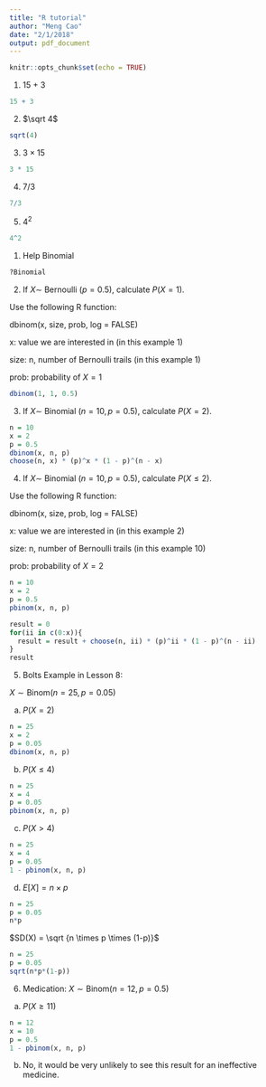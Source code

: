 ```yaml
---
title: "R tutorial"
author: "Meng Cao"
date: "2/1/2018"
output: pdf_document
---
```


```r
knitr::opts_chunk$set(echo = TRUE)
```

\section{Try R as a calculator:}

1) 15 + 3

```r
15 + 3
```

2) $\sqrt 4$

```r
sqrt(4)
```

3) $3 \times 15$

```r
3 * 15
```

4) $7/3$

```r
7/3
```

5) $4^2$
```r
4^2
```

\section{Binomial distribution with R:}
1) Help Binomial
```r
?Binomial
```

2) If $X\sim$ Bernoulli $(p = 0.5)$, calculate $P(X = 1)$.

Use the following R function:

dbinom(x, size, prob, log = FALSE)

x: value we are interested in (in this example 1)

size: n, number of Bernoulli trails (in this example 1)

prob: probability of $X = 1$

```r
dbinom(1, 1, 0.5)
```
3) If $X\sim$ Binomial $(n = 10, p = 0.5)$, calculate $P(X = 2)$.

```r
n = 10
x = 2
p = 0.5
dbinom(x, n, p)
choose(n, x) * (p)^x * (1 - p)^(n - x)
```

4) If $X\sim$ Binomial $(n = 10, p = 0.5)$, calculate $P(X \le 2)$.

Use the following R function:

dbinom(x, size, prob, log = FALSE)

x: value we are interested in (in this example 2)

size: n, number of Bernoulli trails (in this example 10)

prob: probability of $X = 2$

```r
n = 10
x = 2
p = 0.5
pbinom(x, n, p)

result = 0
for(ii in c(0:x)){
  result = result + choose(n, ii) * (p)^ii * (1 - p)^(n - ii)
}
result
```

5) Bolts Example in Lesson 8:

$X \sim \text{Binom}(n = 25, p = 0.05)$

a) $P(X = 2)$

```r
n = 25
x = 2
p = 0.05
dbinom(x, n, p)
```

b) $P(X \le 4)$

```r
n = 25
x = 4
p = 0.05
pbinom(x, n, p)
```

c) $P(X > 4)$

```r
n = 25
x = 4
p = 0.05
1 - pbinom(x, n, p)
```

d) $E[X] = n \times p$

```r
n = 25
p = 0.05
n*p
```


$SD(X) = \sqrt {n \times p \times (1-p)}$

```r
n = 25
p = 0.05
sqrt(n*p*(1-p))
```

6) Medication: $X \sim \text{Binom}(n = 12, p = 0.5)$

a) $P(X \ge 11)$
```r
n = 12
x = 10
p = 0.5
1 - pbinom(x, n, p)
```


b) No, it would be very unlikely to see this result for an ineffective medicine.















